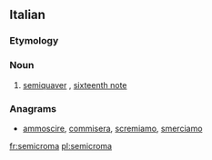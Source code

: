 ==Italian==

===Etymology===
{{prefix|semi|croma|lang=it}}

===Noun===
{{it-noun|f}}

# {{label|it|music}} [[semiquaver]] {{qualifier|British}}, [[sixteenth note]] {{qualifier|US}}

===Anagrams===
* [[ammoscire#Italian|ammoscire]], [[commisera#Italian|commisera]], [[scremiamo#Italian|scremiamo]], [[smerciamo#Italian|smerciamo]]

[[fr:semicroma]]
[[pl:semicroma]]